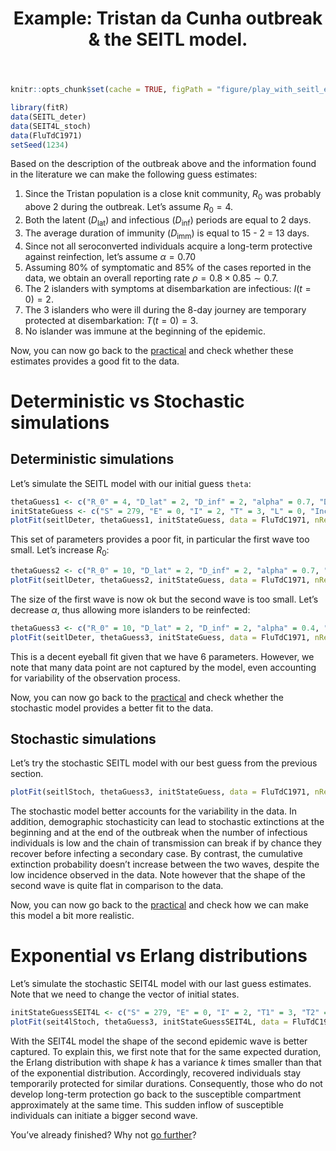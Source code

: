 % Example: Tristan da Cunha outbreak & the SEITL model.

```r
knitr::opts_chunk$set(cache = TRUE, figPath = "figure/play_with_seitl_example/", cachePath = "cache/play_with_seitl_example/", figCap = "", figAlign = "center", message = FALSE, tidy = TRUE, warning = FALSE)
```

```r
library(fitR)
data(SEITL_deter)
data(SEIT4L_stoch)
data(FluTdC1971)
setSeed(1234)
```

Based on the description of the outbreak above and the information found in the literature we can make the following guess estimates:

1. Since the Tristan population is a close knit community, $R_0$ was probably above 2 during the outbreak. Let's assume $R_0=4$.
2. Both the latent ($D_\mathrm{lat}$) and infectious ($D_\mathrm{inf}$) periods are equal to 2 days.
3. The average duration of immunity ($D_\mathrm{imm}$) is equal to 15 - 2 = 13 days.
4. Since not all seroconverted individuals acquire a long-term protective against reinfection, let's assume $\alpha=0.70$
5. Assuming 80% of symptomatic and 85% of the cases reported in the data, we obtain an overall reporting rate $\rho=0.8\times0.85 \sim 0.7$. 
6. The 2 islanders with symptoms at disembarkation are infectious: $I(t=0)=2$.
7. The 3 islanders who were ill during the 8-day journey are temporary protected at disembarkation: $T(t=0)=3$.
8. No islander was immune at the beginning of the epidemic. 

Now, you can now go back to the [practical](play_with_seitlHtml#deterministic-vs-stochastic-simulations) and check whether these estimates provides a good fit to the data.

# Deterministic vs Stochastic simulations

## Deterministic simulations

Let's simulate the SEITL model with our initial guess `theta`:

```r
thetaGuess1 <- c("R_0" = 4, "D_lat" = 2, "D_inf" = 2, "alpha" = 0.7, "D_imm" = 13, "rho" = 0.7)
initStateGuess <- c("S" = 279, "E" = 0, "I" = 2, "T" = 3, "L" = 0, "Inc" = 0)
plotFit(seitlDeter, thetaGuess1, initStateGuess, data = FluTdC1971, nReplicates = 100)
```

This set of parameters provides a poor fit, in particular the first wave too small. Let's increase $R_0$:

```r
thetaGuess2 <- c("R_0" = 10, "D_lat" = 2, "D_inf" = 2, "alpha" = 0.7, "D_imm" = 13, "rho" = 0.7)
plotFit(seitlDeter, thetaGuess2, initStateGuess, data = FluTdC1971, nReplicates = 100)
```

The size of the first wave is now ok but the second wave is too small. Let's decrease $\alpha$, thus allowing more islanders to be reinfected:

```r
thetaGuess3 <- c("R_0" = 10, "D_lat" = 2, "D_inf" = 2, "alpha" = 0.4, "D_imm" = 13, "rho" = 0.7)
plotFit(seitlDeter, thetaGuess3, initStateGuess, data = FluTdC1971, nReplicates = 100)
```

This is a decent eyeball fit given that we have 6 parameters. However, we note that many data point are not captured by the model, even accounting for variability of the observation process. 

Now, you can now go back to the [practical](play_with_seitlHtml#stochastic-simulations) and check whether the stochastic model provides a better fit to the data.

## Stochastic simulations

Let's try the stochastic SEITL model with our best guess from the previous section.

```r
plotFit(seitlStoch, thetaGuess3, initStateGuess, data = FluTdC1971, nReplicates = 100, nonExtinct = c("E", "I"))
```

The stochastic model better accounts for the variability in the data. In addition, demographic stochasticity can lead to stochastic extinctions at the beginning and at the end of the outbreak when the number of infectious individuals is low and the chain of transmission can break if by chance they recover before infecting a secondary case. By contrast, the cumulative extinction probability doesn't increase between the two waves, despite the low incidence observed in the data. Note however that the shape of the second wave is quite flat in comparison to the data.

Now, you can now go back to the [practical](play_with_seitlHtml#exponential-vs-erlang-distributions) and check how we can make this model a bit more realistic.

# Exponential vs Erlang distributions

Let's simulate the stochastic SEIT4L model with our last guess estimates. Note that we need to change the vector of initial states.

```r
initStateGuessSEIT4L <- c("S" = 279, "E" = 0, "I" = 2, "T1" = 3, "T2" = 0, "T3" = 0, "T4" = 0, "L" = 0, "Inc" = 0)
plotFit(seit4lStoch, thetaGuess3, initStateGuessSEIT4L, data = FluTdC1971, nReplicates = 100, nonExtinct = c("E", "I"))
```


With the SEIT4L model the shape of the second epidemic wave is better captured. To explain this, we first note that for the same expected duration, the Erlang distribution with shape $k$ has a variance $k$ times smaller than that of the exponential distribution. Accordingly, recovered individuals stay temporarily protected for similar durations. Consequently, those who do not develop long-term protection go back to the susceptible compartment approximately at the same time. This sudden inflow of susceptible individuals can initiate a bigger second wave.


You've already finished? Why not [go further](play_with_seitlHtml#going-further)?
